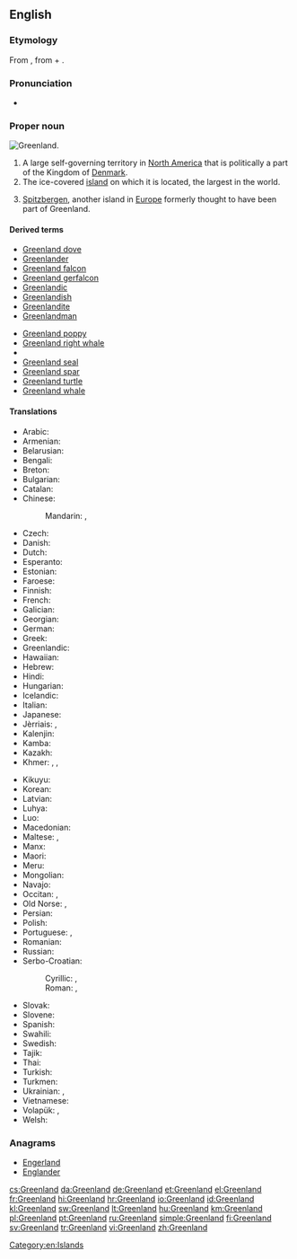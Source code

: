 ==English==

{{wikipedia}}

===Etymology===
{{wikipedia|Name of Greenland}}
From {{etyl|non|en}} {{term|Grœnland|lang=non}}, from {{term|grœnn||green|lang=non}} + {{term|land||land|lang=non}}.

===Pronunciation===
* {{a|UK|US}} {{IPA|/ˈɡriːn.lənd/|/ˈɡriːn.lænd/}}

===Proper noun===
[[Image:Greenland big.png|thumb|Greenland.]]
{{en-proper noun}}

# A large self-governing territory in [[North America]] that is politically a part of the Kingdom of [[Denmark]].
# The ice-covered [[island]] on which it is located, the largest in the world.
# {{context|obsolete|lang=en}} [[Spitzbergen]], another island in [[Europe]] formerly thought to have been part of Greenland.

====Derived terms====
{{der-top}}
* [[Greenland dove]]
* [[Greenlander]]
* [[Greenland falcon]]
* [[Greenland gerfalcon]]
* [[Greenlandic]]
* [[Greenlandish]]
* [[Greenlandite]]
* [[Greenlandman]]
{{der-mid}}
* [[Greenland poppy]]
* [[Greenland right whale]]
* {{w|Greenland Sea}}
* [[Greenland seal]]
* [[Greenland spar]]
* [[Greenland turtle]]
* [[Greenland whale]]
{{der-bottom}}

====Translations====
{{trans-top|A large self-governing island in North America}}
* Arabic: {{t|ar|جرينلاند|f|tr=grinlanda}}
* Armenian: {{t|hy|Գրենլանդիա|tr=Grenlandia}}
* Belarusian: {{t|be|Грэнландыя|f|tr=Hrenlándyja}}
* Bengali: {{t|bn|গ্রিনল্যান্ড|sc=Beng|tr=grinlyānḍ}}
* Breton: {{t|br|Greunland}}
* Bulgarian: {{t|bg|Гренландия|f|tr=Grenlándija}}
* Catalan: {{t|ca|Grenlàndia|f}}
* Chinese:
*: Mandarin: {{t|cmn|格陵蘭|sc=Hani}}, {{t+|cmn|格陵兰|tr=Gélínglán|sc=Hani}}
* Czech: {{t+|cs|Grónsko|n}}
* Danish: {{t+|da|Grønland}}
* Dutch: {{t+|nl|Groenland}}
* Esperanto: {{t|eo|Groenlando}}
* Estonian: {{t+|et|Gröönimaa}}
* Faroese: {{t|fo|Grønland|n}}
* Finnish: {{t+|fi|Grönlanti}}
* French: {{t+|fr|Groenland|m}}
* Galician: {{t+|gl|Grenlandia|f}}
* Georgian: {{t|ka|გრენლანდია|tr=grenlandia|sc=Geor}}
* German: {{t+|de|Grönland|n}}
* Greek: {{t+|el|Γροιλανδία|f}}
* Greenlandic: {{t+|kl|Kalaallit Nunaat}}
* Hawaiian: {{t|haw|ʻĀina ʻŌmaʻomaʻo}}
* Hebrew: {{t|he|גרינלנד|tr=grinland}}
* Hindi: {{t+|hi|ग्रीनलैण्ड|tr=grīnlaiṇḍ}}
* Hungarian: {{t+|hu|Grönland}}
* Icelandic: {{t+|is|Grænland|n}}
* Italian: {{t+|it|Groenlandia|f}}
* Japanese: {{t+|ja|グリーンランド|tr=Gurīnrando}}
* Jèrriais: {{t|roa-jer|Groenland|m}}, {{t|roa-jer|Greenland|m}}
* Kalenjin: {{t|kln|Grinlande}}
* Kamba: {{t|kam|Grinlandi}}
* Kazakh: {{t|kk|Гренландия|tr=Grenlándija|sc=Cyrl}}
* Khmer: {{t|km|ប្រទេសបៃតង|sc=Khmr|tr=prɑteih bay tɑɑng}}, {{t|km|ហ្គ្រិនលែនដ៍|sc=Khmr|tr=griinlɛɛn}}, {{t+|km|បៃតង|sc=Khmr|tr=bay tɑɑŋ}}
{{trans-mid}}
* Kikuyu: {{t|ki|Grinlandi}}
* Korean: {{t+|ko|그린란드|tr=Geurinlandeu|sc=Hang}}
* Latvian: {{t|lv|Grenlande}}
* Luhya: {{t|luy|Grinlandi}}
* Luo: {{t|luo|Grinland}}
* Macedonian: {{t|mk|Гренланд|m|tr=Grénland}}
* Maltese: {{t|mt|Greenland}}, {{t|mt|Grinlend}}
* Manx: {{t|gv|Greenlyn|f}}
* Maori: {{t|mi|Kirinirana}}
* Meru: {{t|mer|Grinlandi}}
* Mongolian: {{t|mn|Гренланд|tr=Grenlánd|sc=Cyrl}}
* Navajo: {{t|nv|Haʼaʼaahjí Hakʼaz Dineʼé bikéyah}}
* Occitan: {{t+|oc|Grenlàndia|f}}, {{t+|oc|Groenlàndia|f}}
* Old Norse: {{t|non|Grǿnland|n}}, {{t|non|Grǿnaland|n}}
* Persian: {{t|fa|گرینلند|tr=grinland}}
* Polish: {{t+|pl|Grenlandia}}
* Portuguese: {{t+|pt|Groenlândia|f}}, {{t+|pt|Gronelândia|f}}
* Romanian: {{t|ro|Groenlanda|f}}
* Russian: {{t|ru|Гренландия|f|tr=Grenlándija}}
* Serbo-Croatian:
*: Cyrillic: {{t|sh|Гренланд|m|sc=Cyrl}}, {{t|sh|Гринланд|m|sc=Cyrl}}
*: Roman: {{t|sh|Grenland|m}}, {{t|sh|Grinland|m}} {{qualifier|Serbo-Croatian}}
* Slovak: {{t|sk|Grónsko|n}}
* Slovene: {{t|sl|Grénlándija|f}}
* Spanish: {{t+|es|Groenlandia|f}}
* Swahili: {{t+|sw|Grinlandi}}
* Swedish: {{t+|sv|Grönland|n}}
* Tajik: {{t|tg|Гренландия|tr=Grenlándija|sc=Cyrl}}
* Thai: {{t|th|กรีนแลนด์|tr=greenlaen}}
* Turkish: {{t+|tr|Grönland}}
* Turkmen: {{t|tk|Grenlandiýa}}
* Ukrainian: {{t|uk|Гренландія|f|tr=Hrenlándija}}, {{t|uk|Ґренландія|f|tr=Grenlándija}}
* Vietnamese: {{t+|vi|Greenland}}
* Volapük: {{t+|vo|Gröneän}}, {{qualifier|older term, obsolete}} {{t|vo|Grönän}}
* Welsh: {{t|cy|Ynys Las|f|alt=Yr Ynys Las}}
{{trans-bottom}}

===Anagrams===
* [[Engerland#English|Engerland]]
* [[Englander#English|Englander]]

[[Category:en:Islands]]

[[cs:Greenland]]
[[da:Greenland]]
[[de:Greenland]]
[[et:Greenland]]
[[el:Greenland]]
[[fr:Greenland]]
[[hi:Greenland]]
[[hr:Greenland]]
[[io:Greenland]]
[[id:Greenland]]
[[kl:Greenland]]
[[sw:Greenland]]
[[lt:Greenland]]
[[hu:Greenland]]
[[km:Greenland]]
[[pl:Greenland]]
[[pt:Greenland]]
[[ru:Greenland]]
[[simple:Greenland]]
[[fi:Greenland]]
[[sv:Greenland]]
[[tr:Greenland]]
[[vi:Greenland]]
[[zh:Greenland]]